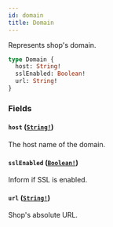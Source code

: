 ```yaml
---
id: domain
title: Domain
---
```


Represents shop's domain.

```graphql
type Domain {
  host: String!
  sslEnabled: Boolean!
  url: String!
}
```

### Fields

#### `host` ([`String!`](/developer/api-reference/scalars/string.mdx))

The host name of the domain.

#### `sslEnabled` ([`Boolean!`](/developer/api-reference/scalars/boolean.mdx))

Inform if SSL is enabled.

#### `url` ([`String!`](/developer/api-reference/scalars/string.mdx))

Shop's absolute URL.
